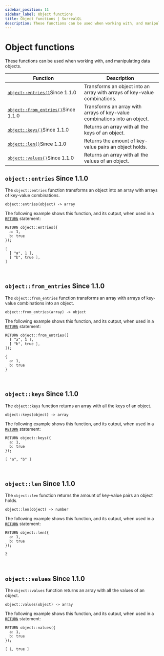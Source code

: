```yaml
---
sidebar_position: 11
sidebar_label: Object functions
title: Object functions | SurrealQL 
description: These functions can be used when working with, and manipulating data objects.
---
```


# Object functions 

These functions can be used when working with, and manipulating data objects.

<table>
  <thead>
    <tr>
      <th scope="col">Function</th>
      <th scope="col">Description</th>
    </tr>
  </thead>
  <tbody>
    <tr>
      <td scope="row" data-label="Function"><a href="#objectentries"><code>object::entries()</code></a><l className='purple'>Since 1.1.0</l></td>
      <td scope="row" data-label="Description">Transforms an object into an array with arrays of key-value combinations.</td>
    </tr>
    <tr>
      <td scope="row" data-label="Function"><a href="#objectfromentries"><code>object::from_entries()</code></a><l className='purple'>Since 1.1.0</l></td>
      <td scope="row" data-label="Description">Transforms an array with arrays of key-value combinations into an object.</td>
    </tr>
    <tr>
      <td scope="row" data-label="Function"><a href="#objectkeys"><code>object::keys()</code></a><l className='purple'>Since 1.1.0</l></td>
      <td scope="row" data-label="Description">Returns an array with all the keys of an object.</td>
    </tr>
    <tr>
      <td scope="row" data-label="Function"><a href="#objectlen"><code>object::len()</code></a><l className='purple'>Since 1.1.0</l></td>
      <td scope="row" data-label="Description">Returns the amount of key-value pairs an object holds.</td>
    </tr>
    <tr>
      <td scope="row" data-label="Function"><a href="#objectvalues"><code>object::values()</code></a><l className='purple'>Since 1.1.0</l></td>
      <td scope="row" data-label="Description">Returns an array with all the values of an object.</td>
    </tr>
  </tbody>
</table>

## `object::entries` <l className='purple'>Since 1.1.0</l>

The `object::entries` function transforms an object into an array with arrays of key-value combinations.

```surql title="API DEFINITION"
object::entries(object) -> array
```
The following example shows this function, and its output, when used in a [`RETURN`](/docs/surrealdb/2.x/surrealql/statements/return) statement:

```surql
RETURN object::entries({ 
  a: 1, 
  b: true 
});

[
  [ "a", 1 ],
  [ "b", true ],
]
```

<br />

## `object::from_entries` <l className='purple'>Since 1.1.0</l>

The `object::from_entries` function transforms an array with arrays of key-value combinations into an object.

```surql title="API DEFINITION"
object::from_entries(array) -> object
```
The following example shows this function, and its output, when used in a [`RETURN`](/docs/surrealdb/2.x/surrealql/statements/return) statement:

```surql
RETURN object::from_entries([
  [ "a", 1 ],
  [ "b", true ],
]);

{ 
  a: 1, 
  b: true 
}
```

<br />

## `object::keys` <l className='purple'>Since 1.1.0</l>

The `object::keys` function returns an array with all the keys of an object.

```surql title="API DEFINITION"
object::keys(object) -> array
```
The following example shows this function, and its output, when used in a [`RETURN`](/docs/surrealdb/2.x/surrealql/statements/return) statement:

```surql
RETURN object::keys({ 
  a: 1, 
  b: true 
});

[ "a", "b" ]
```

<br />

## `object::len` <l className='purple'>Since 1.1.0</l>

The `object::len` function returns the amount of key-value pairs an object holds.

```surql title="API DEFINITION"
object::len(object) -> number
```
The following example shows this function, and its output, when used in a [`RETURN`](/docs/surrealdb/2.x/surrealql/statements/return) statement:

```surql
RETURN object::len({ 
  a: 1, 
  b: true 
});

2
```

<br />

## `object::values` <l className='purple'>Since 1.1.0</l>

The `object::values` function returns an array with all the values of an object.

```surql title="API DEFINITION"
object::values(object) -> array
```
The following example shows this function, and its output, when used in a [`RETURN`](/docs/surrealdb/2.x/surrealql/statements/return) statement:

```surql
RETURN object::values({ 
  a: 1, 
  b: true 
});

[ 1, true ]
```

<br /><br />